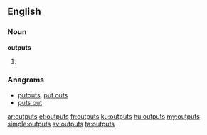 ==English==

===Noun===
'''outputs'''

# {{plural of|output}}

===Anagrams===
* [[putouts#English|putouts]], [[put outs#English|put outs]]
* [[puts out#English|puts out]]

[[ar:outputs]]
[[et:outputs]]
[[fr:outputs]]
[[ku:outputs]]
[[hu:outputs]]
[[my:outputs]]
[[simple:outputs]]
[[sv:outputs]]
[[ta:outputs]]